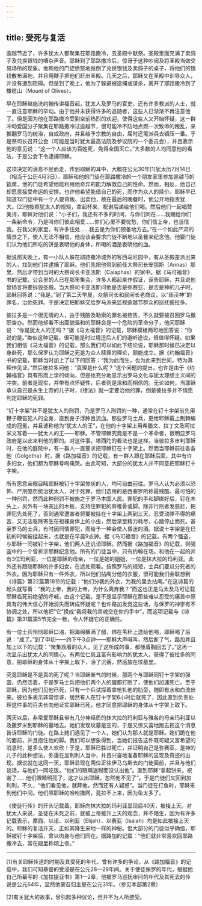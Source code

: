 ```yaml
---
---
---
```

title: 受死与复活
---




逾越节近了，许多犹太人都聚集在耶路撒冷，去圣殿中献祭。圣殿里面充满了卖鸽子及兑换银钱的嘈杂声音。耶稣到了耶路撒冷后，惊讶于这种吵闹及将圣殿当做交易场所的现象。他和他的门徒愤怒地推倒了兑换银钱及卖鸽子的桌子，将他们的银钱散布满地，并且用鞭子把他们赶出圣殿。几天之后，耶稣又在圣殿中训导众人，并没有遭到阻碍。但是到了晚上，他为了躲避被逮捕或谋杀，离开了耶路撒冷到了橄榄山（Mount of Olives）。

早在耶稣继施洗约翰传讲福音起，犹太人及罗马的官吏，还有许多教派的人士，就一直注意耶稣的举动。由于他并未获得许多的追随者，这些人已渐渐不再注意他了。但是因为他在耶路撒冷受到空前热烈的欢迎，使得这些人又开始怀疑，这一群冲动爱国分子聚集在耶路撒冷过逾越节，很可能冷不防地点燃一次致命的叛乱，来推翻罗马的统治，自成政府，并且给予宗教的自由，届时还需派兵去镇压一番。于是祭司长召开公会（可能是当时犹太最高法院及参议院的一个委员会），并且表示他的意见说：“这一个人应该为百姓死，免得全国灭亡。”大多数的人均同意他的看法，于是公会下令逮捕耶稣。

这项决定的消息不胫而走，传到耶稣的耳中，大概在公元30年[1]犹太历7月14日（相当于公历4月3日），耶稣和他的门徒在耶路撒冷的一个朋友家里参加逾越节的筵席，他的门徒希望他能利用他奇异的能力解救自己的性命。然而，相反，他自己却愿意接受命运的安排。也许他希望能借自己的死，而作为众人的赎价。耶稣早已知道12门徒中有一个人要背叛、出卖他，故在最后的晚餐时，他公开地指责犹大。[2]他按照犹太人的规矩，拿起杯来，祝谢后递给他们喝。然后他们一起唱赞美诗，耶稣对他们说：“小子们，我还有不多的时间，与你们同在……我赐给你们一条新命令，乃是叫你们彼此相爱……你们心里不要忧愁，你们信上帝，也当信我。在我父的家里，有许多住处……我去是为你们预备地方去。”在一个如此严肃的情景之下，使人无法不相信，他应该会要求门徒不断地以圣餐来纪念他。他要门徒们认为他们所吃的饼是表明他的身体，所喝的酒是表明他的血。

据说那天晚上，有一小队人躲在耶路撒冷城外的客西马尼园中，有从圣殿差派出来的人，找到他们并逮捕了耶稣。他们先把他带到前任大祭司长安那斯（Annas）那里，然后才带到当时的大祭司长卡亚法斯（Caiaphas）的家中。据《马可福音》书的记载，公会里的人已在那里集会，许多人都起来作假证，诬告耶稣，并且说他曾扬言将要拆毁圣殿。当大祭司卡亚法斯问他是否是弥赛亚、是否是神的儿子时，耶稣回答说：“我是。”到了第二天早晨，众祭司长和民间长老商议，以“亵渎神”的罪名，治他死罪。于是决定把耶稣交给罗马派来监视逾越节群众的巡抚彼拉多。

彼拉多是一个很无情的人，由于残酷及勒索的罪名被控告，不久就要被召回罗马撤职查办。然而他却看不出面貌温和的耶稣会是一个危险的革命分子，他问耶稣说：“你是犹太人的王吗？”据《马太福音》的记载，耶稣模棱两可地回答说：“你说的是。”类似这种记载，很可能是时过境迁后人们的道听途说，很值得怀疑。如果我们相信《马太福音》的记载，那么我们可以如此下结论说，耶稣那时候已决定以身赴死，那么保罗认为耶稣之死是为众人赎罪的理论，颇能成立。据《约翰福音》书的记载，耶稣当时加上了以下的回答：“我为此而生，也为此来到世间，特为真理作见证。”然后彼拉多问他：“真理是什么呢？”这个问题的提出，也许是由于《约翰福音》具有形而上学的倾向，但是也充分地显示出罗马文化与犹太理想主义间的冲突。前者是现实，并带有点怀疑性，后者则是温和而相信的。无论如何，当耶稣承认自己是永生上帝的儿子时，《律法》就一定要治他的罪，倒是彼拉多并不情愿判定耶稣的死罪。

“钉十字架”并不是犹太人的刑罚，乃是罗马人刑罚的一种，通常在钉十字架前先用鞭子鞭笞犯人的全身，直到身子浮肿且流血。那些罗马士兵，更给耶稣戴上荆棘编成的冠冕，并且谑称他为“犹太人的王”，在他的十字架上用希腊文、拉丁文及阿拉米文写着——犹太人的王——耶稣。不管耶稣究竟是不是一个革命者，很明显罗马政府是以此来判他的罪的。对这件事，塔西陀的看法也是这样。当彼拉多审判耶稣时，在他的庭院中，有一群人一直要求把耶稣钉在十字架上。然而当耶稣前往各各他（Golgotha）时，据《路加福音》的记载，有一群人跟在耶稣后面，其中有许多妇女，他们都为耶稣号啕痛哭。由此可知，大部分的犹太人并不同意把耶稣钉十字架。

所有愿意亲眼目睹耶稣被钉十字架惨状的人，均可自由前往。罗马人认为必须以恐怖、严刑酷罚统治犹太人，对于死罪，他们选用的是西塞罗所称最残酷、最可怕的一种刑罚，然而此种刑罚不被施之于罗马本国人民。罪犯的手和脚绑好后，钉在木头上，另外有一块突出的木板，支持住罪犯的脊椎骨或脚。除非行刑者发慈悲，把罪犯先处死了，否则通常遭害者将要被挂在十字架上两到三天，忍受动弹不得的痛苦，又无法驱除寄生在袒裸身体上的小虫，然后渐至精力耗尽，心跳停止而死。甚至罗马的士兵，有时因同情罪犯，而给予一种会使人昏迷的酒。据说十字架是在巳初的时候被挂起来，也就是在早晨9点钟。据《马可福音》的记载，有两个强盗，与耶稣一同被钉十字架，他们两人还讥诮耶稣。然而据《路加福音》的记载，则强盗中的一个曾祈求耶稣纪念他。所有的门徒当中，只有约翰在场。和他在一起的并有3位玛利亚，一位是耶稣的母亲，一位是她的姐姐，一位是抹大拉的玛利亚。此外还有跟随耶稣的许多妇女，在远处观看。按照罗马的规矩，士兵们要瓜分死者的外衣。因为耶稣只有一件外衣，所以他们拈阄分他的衣服，很可能我们会联想到《诗篇》第22篇第18节的记载：“他们分我的外衣，为我的里衣拈阄。”在这诗篇的起头就写着：“我的上帝，我的上帝，为什么离弃我？”而这也正是马太及马可记载耶稣临死前绝望的呼喊，由这个记载，是不是显示耶稣在那些难以忍受的痛苦中原具有的伟大信心开始消失而转成怀疑呢？也许路加发觉这些话，与保罗的神学有不协调之处，所以他把“它”换成“我将我的灵魂交在你的手中”，而这项记载与《诗篇》第31篇第5节完全一致，令人怀疑它的正确性。

有一位士兵怜悯耶稣口渴，把海绵蘸满了醋，绑在苇秆上送给他喝，耶稣喝了后说：“成了。”到了申初——约下午3点钟——耶稣大声喊叫，然后断了气，路加并且加上以下的记载：“聚集观看的众人，见了这所成的事，都捶着胸回去了。”这再一次显示出犹太人的同情心。有两位仁慈且富有影响力的犹太人，获得了彼拉多的同意，把耶稣的身体从十字架上取下，涂了沉香，然后放在坟墓里。

究竟耶稣是不是真的死了呢？当耶稣断气的时候，那两个与耶稣同钉十字架的强盗，仍然活着，于是罗马士兵把他们两个人的腿都打断了，使他们加速死亡。至于耶稣，因为他们见他已死，只有一个兵试探着拿枪扎他的肋旁，随即有水和血流出来。彼拉多表示非常惊讶，居然有人在钉十字架6小时后就死了，因此直到负责处理这件事的百夫长向他证实耶稣已死，他才同意把耶稣的身体从十字架上取下。

两天以后，非常爱耶稣且带有几分神经质的抹大拉的玛利亚与雅各的母亲玛利亚以及撒罗米到耶稣的墓地去。她们发现坟墓是空的，于是又惊又喜地跑去把这个消息告诉耶稣的门徒。在路上她们遇见了一个人，她们认为那人就是耶稣。她们跪在他的面前，并且抱住他的脚。我们可以想象得到，当她们报告这件既可疑又富希望的消息时，是多么使人欢欣！于是，耶稣已胜过死亡，并证明自己是弥赛亚，是神的儿子的此种想法，弥漫在加利利人当中，并且兴奋地准备耶稣的显现及奇迹的出现。据说就在这同一天，耶稣显现在两位正往伊马乌斯去的门徒面前，并且与他们谈话，与他们一同吃饭，“他们的眼睛迷糊而没认出他”。直到耶稣“拿起饼来，祝谢了……他们眼睛明亮了，这才认出耶稣，忽然他不见了”。于是门徒们又回到加利利，不久，“他们看见他，就拜他，然而还有人疑惑”。当门徒在打鱼时，耶稣来到他们中间。他们照耶稣的吩咐撒网，竟拉不上来，因为鱼太多了。

《使徒行传》的开头记载着，耶稣向抹大拉的玛利亚显现后40天，被接上天。对犹太人来说，圣徒在未死之前，就被上帝接升上天的观念，并不陌生，因为有许多记载表示，摩西、以诺、以利亚（Elijah）、以赛亚（Isaiah）均是如此被接上天的。耶稣的复活升天，正如其降生来地一样的神秘。但大部分的门徒似乎确信，耶稣被钉十字架后，曾以肉身与他们同在。据路加的记载：“他们就非常喜欢回耶路撒冷去，常在殿里称颂上帝。”



* * *



[1]有关耶稣传道的时期及其受死的年代，曾有许多的争论，从《路加福音》的记载中，我们可知基督的受浸是在公元28—29年间。关于使徒保罗的年代，根据他自己所纂写的《加拉提亚书》第1—2章，他被罗马巡抚审问的年代及其死去的传说是公元64年，显然他蒙召归主是在公元31年。（参见本部第2章）

[2]有关犹大的故事，曾引起多种议论，但并不为人所接受。
